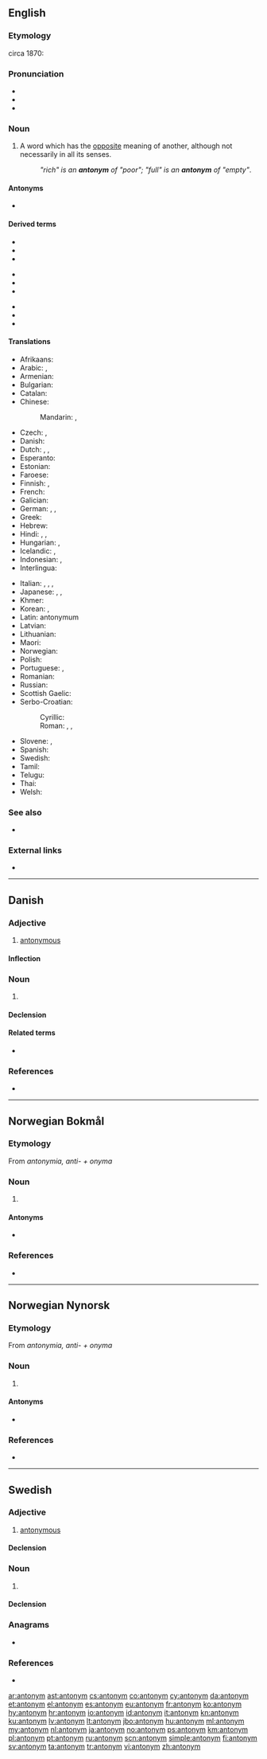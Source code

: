 {{also|Antonym}}
==English==
{{wikipedia}}

===Etymology===
circa 1870: {{confix|ant|onym|lang=en}}

===Pronunciation===
* {{enPR|ǎnt′ənĭm'}}
* {{IPA|/ˈæntəˌnɪm/|lang=en}}
* {{audio|en-us-antonym.ogg|Audio (US)|lang=en}}

===Noun===
{{en-noun}}

# {{lb|en|semantics}} A word which has the [[opposite]] meaning of another, although not necessarily in all its senses.
#: ''"rich" is an '''antonym''' of "poor"; "full" is an '''antonym''' of "empty"''.

====Antonyms====
* {{l|en|synonym}}

====Derived terms====
{{rel-top3|Terms derived from ''antonym''}}
* {{l|en|autoantonym}}
* {{l|en|antonymic}}
* {{l|en|antonymous}}
{{rel-mid3}}
* {{l|en|antonymy}}
* {{l|en|binary antonym}}
* {{l|en|complementary antonym}}
{{rel-mid3}}
* {{l|en|gradable antonym}}
* {{l|en|polar antonym}}
* {{l|en|relational antonym}}
{{rel-bottom}}

====Translations====
{{trans-top|word which has the opposite meaning}}
* Afrikaans: {{t|af|teenoorgestelde}}
* Arabic: {{t+|ar|عَكْس|m}}, {{t|ar|نَقِيض|m}}
* Armenian: {{t+|hy|հականիշ|sc=Armn}}
* Bulgarian: {{t+|bg|антони́м|m}}
* Catalan: {{t+|ca|antònim|m}}
* Chinese:
*: Mandarin: {{t+|cmn|反義詞|sc=Hani}}, {{t+|cmn|反义词|tr=fǎnyìcí|sc=Hani}}
* Czech: {{t+|cs|antonymum|n}}, {{t+|cs|opozitum|n}}
* Danish: {{t+|da|antonym|n}}
* Dutch: {{t+|nl|tegendeel|n}}, {{t+|nl|tegengestelde|n}}, {{t+|nl|antoniem|n}}
* Esperanto: {{t|eo|antonimo}}
* Estonian: {{t|et|antonüüm}}
* Faroese: {{t|fo|andheiti|n}}
* Finnish: {{t+|fi|antonyymi}}, {{t+|fi|vastakohta}}
* French: {{t+|fr|antonyme|m}}
* Galician: {{t+|gl|antónimo|m}}
* German: {{t+|de|Antonym|n}}, {{t+|de|Gegenwort|n}}, {{t+|de|Gegensatzwort|n}}
* Greek: {{t+|el|αντώνυμο|n}}
* Hebrew: {{t+|he|הפך|m|tr=héfech|alt=הֶפֶךְ / היפך|sc=Hebr}}
* Hindi: {{t|hi|विपर्याय|m|tr=viparyāy}}, {{t|hi|विपरीतार्थी शब्द|sc=Deva}}, {{t+|hi|विलोम|sc=Deva}}
* Hungarian: {{t+|hu|ellentét}}, {{t+|hu|antonima}}
* Icelandic: {{t+|is|andheiti|n}}, {{t|is|andrætt orð|n}}
* Indonesian: {{t|id|[[lawan kata]]}}, {{t+|id|antonim}}
* Interlingua: {{t|ia|antonymo}}
{{trans-mid}}
* Italian: {{t+|it|antonimo|m}}, {{t+|it|contrario|m}}, {{t+|it|inverso|m}}, {{t+|it|opposto|m}}
* Japanese: {{t+|ja|対義語|tr=たいぎご, taigigo}}, {{t|ja|反意語|tr=はんいご, han'igo}}, {{t|ja|反対語|tr=はんたいご, hantaigo}}
* Khmer: {{t|km|ន័យផ្ទុយ|sc=Khmr|tr=ney ptuy}}
* Korean: {{t+|ko|반대어|tr=bandeaeo}}, {{t+|ko|반의어|tr=banuieo}}
* Latin: antonymum
* Latvian: {{t|lv|antonīms|m}}
* Lithuanian: {{t+|lt|antonìmas|m}}
* Maori: {{t|mi|kupu tauaro}}
* Norwegian: {{t+|no|antonym}}
* Polish: {{t+|pl|antonim|m-in}}
* Portuguese: {{t+|pt|antónimo|m}} {{qualifier|Portugal}}, {{t+|pt|antônimo|m}} {{qualifier|Brazil}}
* Romanian: {{t+|ro|antonim|n}}
* Russian: {{t+|ru|анто́ним|m}}
* Scottish Gaelic: {{t|gd|frith-fhacal|m}}
* Serbo-Croatian:
*: Cyrillic: {{t|sh|антоним|m}}
*: Roman: {{t+|sh|antonim|m}}, {{t|sh|nasuprotnica|f}}, {{t|sh|odveznica|f}}
* Slovene: {{t+|sl|prótipoménka|f}}, {{t+|sl|antoním|m}}
* Spanish: {{t+|es|antónimo|m}}
* Swedish: {{t+|sv|antonym}}
* Tamil: {{t+|ta|எதிர்ச்சொல்|sc=Taml}}
* Telugu: {{t+|te|వ్యతిరేక పదము}}
* Thai: {{t|th|คำตรงกันข้าม|tr=kam dtrong gan kâam|sc=Thai}}
* Welsh: {{t+|cy|gwrthwynebair}}
{{trans-bottom}}

===See also===
* {{l|en|Wiktionary:Semantic relations}}

===External links===
* {{projectlink|wikipedia}}

----

==Danish==

===Adjective===
{{da-adj}}

# [[antonymous]]

====Inflection====
{{da-infl-adj}}

===Noun===
{{da-noun|et|er}}

# {{l|en|antonym}}

====Declension====
{{da-noun-infl|et|er}}

====Related terms====
* {{l|da|antonymi}}

===References===
* {{R:Den Danske Ordbog}}

----

==Norwegian Bokmål==
{{wikipedia|lang=no}}

===Etymology===
From {{etyl|grc|nb}} ''antonymia, anti- + onyma''

===Noun===
{{nb-noun-n3}}

# {{l|en|antonym}}

====Antonyms====
* {{l|nb|synonym}}

===References===
* {{R:The Bokmål Dictionary}}

----

==Norwegian Nynorsk==
{{wikipedia|lang=nn}}

===Etymology===
From {{etyl|grc|nn}} ''antonymia, anti- + onyma''

===Noun===
{{nn-noun-n1}}

# {{l|en|antonym}}

====Antonyms====
* {{l|nn|synonym}}

===References===
* {{R:The Nynorsk Dictionary}}

----

==Swedish==

===Adjective===
{{sv-adj|peri}}

# [[antonymous]]

====Declension====
{{sv-adj-peri}}

===Noun===
{{sv-noun|c}}

# {{l|en|antonym}}

====Declension====
{{sv-infl-noun-c-er}}

===Anagrams===
* {{l|sv|anonymt}}

===References===
* {{R:SAOL}}

[[ar:antonym]]
[[ast:antonym]]
[[cs:antonym]]
[[co:antonym]]
[[cy:antonym]]
[[da:antonym]]
[[et:antonym]]
[[el:antonym]]
[[es:antonym]]
[[eu:antonym]]
[[fr:antonym]]
[[ko:antonym]]
[[hy:antonym]]
[[hr:antonym]]
[[io:antonym]]
[[id:antonym]]
[[it:antonym]]
[[kn:antonym]]
[[ku:antonym]]
[[lv:antonym]]
[[lt:antonym]]
[[jbo:antonym]]
[[hu:antonym]]
[[ml:antonym]]
[[my:antonym]]
[[nl:antonym]]
[[ja:antonym]]
[[no:antonym]]
[[ps:antonym]]
[[km:antonym]]
[[pl:antonym]]
[[pt:antonym]]
[[ru:antonym]]
[[scn:antonym]]
[[simple:antonym]]
[[fi:antonym]]
[[sv:antonym]]
[[ta:antonym]]
[[tr:antonym]]
[[vi:antonym]]
[[zh:antonym]]